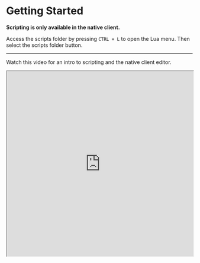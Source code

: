 
# Getting Started

**Scripting is only available in the native client.**

Access the scripts folder by pressing `CTRL + L` to open the Lua menu. Then select the scripts folder button.

---

Watch this video for an intro to scripting and the native client editor.

<iframe
  width="100%"
  height="500"
  src="https://www.youtube.com/embed/6QViZ_kDFCQ?si=hmEZJ5z7NxXZPGdo"
  title="YouTube video player"
  allow="accelerometer; autoplay; clipboard-write; encrypted-media; gyroscope; picture-in-picture; web-share"
  allowFullScreen
/>

## Lua
Lua is the scripting language used in Atomontage. A good resource to learn Lua is [Learn Lua in 5 minutes](https://gist.github.com/roalcantara/49de782ab32385db78357192e6750c8e) 

## Lua Basics

Lua keeps things simple. There are only a handful of types, everything else is built on top and chats with our APIs:

- **nil** → absence of a value  
- **boolean** → `true` or `false`  
- **number** → all numbers (integers + floats)  
- **string** → text values  
- **table** → the *only* data structure (works as arrays, dictionaries, or objects)  
- **function** → first-class functions you can assign, pass around, and call  

### Examples
```lua
local x = 10           -- number
local name = "Cortex"    -- string
local isActive = true  -- boolean
local nothing = nil    -- nil
local list = {1, 2, 3} -- table as array
local user = {name = "Data", age = 25} -- table as dictionary

function greet(person)
  print("Hello " .. person)
end

greet(user.name) -- Hello Data